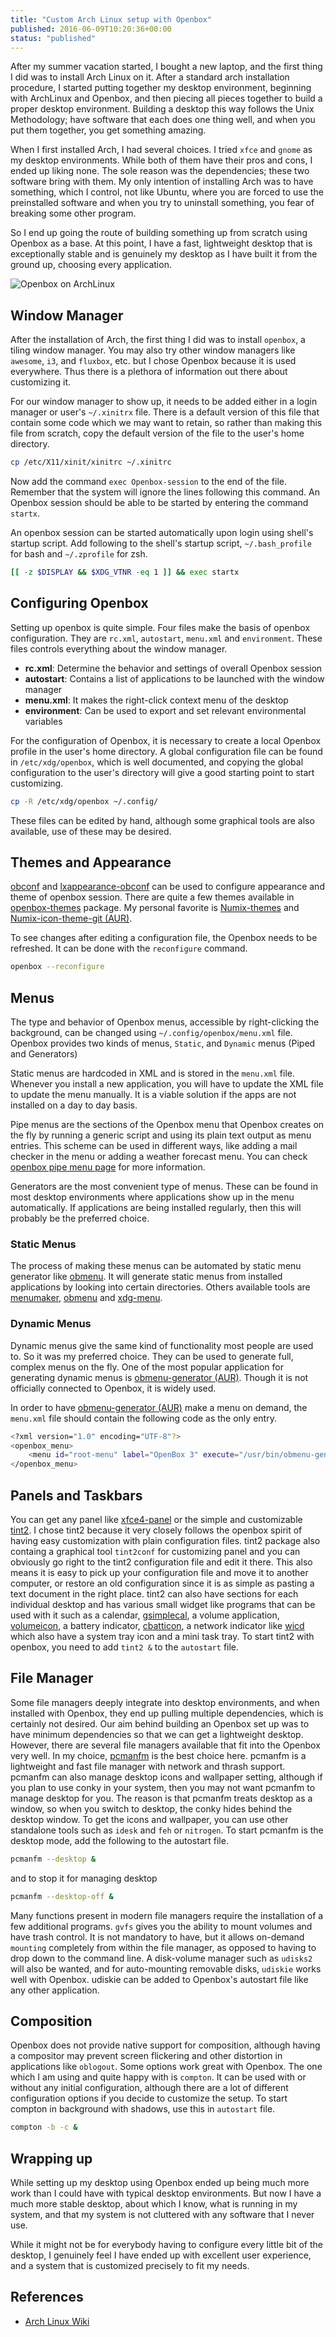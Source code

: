 ```yaml
---
title: "Custom Arch Linux setup with Openbox"
published: 2016-06-09T10:20:36+00:00
status: "published"
---
```


After my summer vacation started, I bought a new laptop, and the first thing I did was to install Arch Linux on it. After a standard arch installation procedure, I started putting together my desktop environment, beginning with ArchLinux and Openbox, and then piecing all pieces together to build a proper desktop environment. Building a desktop this way follows the Unix Methodology; have software that each does one thing well, and when you put them together, you get something amazing.

When I first installed Arch, I had several choices. I tried `xfce` and `gnome` as my desktop environments. While both of them have their pros and cons, I ended up liking none. The sole reason was the dependencies; these two software bring with them. My only intention of installing Arch was to have something, which I control, not like Ubuntu, where you are forced to use the preinstalled software and when you try to uninstall something, you fear of breaking some other program.

So I end up going the route of building something up from scratch using Openbox as a base. At this point, I have a fast, lightweight desktop that is exceptionally stable and is genuinely my desktop as I have built it from the ground up, choosing every application.

![Openbox on ArchLinux](/posts/openbox_desktop.jpg "Openbox on ArchLinux")

## Window Manager

After the installation of Arch, the first thing I did was to install `openbox`, a tiling window manager. You may also try other window managers like `awesome`, `i3`, and `fluxbox`, etc. but I chose Openbox because it is used everywhere. Thus there is a plethora of information out there about customizing it.

For our window manager to show up, it needs to be added either in a login manager or user's `~/.xinitrx` file. There is a default version of this file that contain some code which we may want to retain, so rather than making this file from scratch, copy the default version of the file to the user's home directory.

```sh
cp /etc/X11/xinit/xinitrc ~/.xinitrc
```

Now add the command `exec Openbox-session` to the end of the file. Remember that the system will ignore the lines following this command. An Openbox session should be able to be started by entering the command `startx`.

An openbox session can be started automatically upon login using shell's startup script. Add following to the shell's startup script, `~/.bash_profile` for bash and `~/.zprofile` for zsh.

```sh
[[ -z $DISPLAY && $XDG_VTNR -eq 1 ]] && exec startx
```

## Configuring Openbox

Setting up openbox is quite simple. Four files make the basis of openbox configuration. They are `rc.xml`, `autostart`, `menu.xml` and `environment`. These files controls everything about the window manager.

- **rc.xml**: Determine the behavior and settings of overall Openbox session
- **autostart**: Contains a list of applications to be launched with the window manager
- **menu.xml**: It makes the right-click context menu of the desktop
- **environment**: Can be used to export and set relevant environmental variables

For the configuration of Openbox, it is necessary to create a local Openbox profile in the user's home directory. A global configuration file can be found in `/etc/xdg/openbox`, which is well documented, and copying the global configuration to the user's directory will give a good starting point to start customizing.

```sh
cp -R /etc/xdg/openbox ~/.config/
```

These files can be edited by hand, although some graphical tools are also available, use of these may be desired.

## Themes and Appearance

[obconf](https://www.archlinux.org/packages/community/x86_64/obconf/) and [lxappearance-obconf](https://www.archlinux.org/packages/community/x86_64/lxappearance-obconf/) can be used to configure appearance and theme of openbox session. There are quite a few themes available in [openbox-themes](https://www.archlinux.org/packages/community/any/openbox-themes/) package. My personal favorite is [Numix-themes](https://www.archlinux.org/packages/community/any/numix-themes/) and [Numix-icon-theme-git (AUR)](https://aur.archlinux.org/packages/numix-icon-theme-git/).

To see changes after editing a configuration file, the Openbox needs to be refreshed. It can be done with the `reconfigure` command.

```sh
openbox --reconfigure
```

## Menus

The type and behavior of Openbox menus, accessible by right-clicking the background, can be changed using `~/.config/openbox/menu.xml` file. Openbox provides two kinds of menus, `Static`, and `Dynamic` menus (Piped and Generators)

Static menus are hardcoded in XML and is stored in the `menu.xml` file. Whenever you install a new application, you will have to update the XML file to update the menu manually. It is a viable solution if the apps are not installed on a day to day basis.

Pipe menus are the sections of the Openbox menu that Openbox creates on the fly by running a generic script and using its plain text output as menu entries. This scheme can be used in different ways, like adding a mail checker in the menu or adding a weather forecast menu. You can check [openbox pipe menu page](http://openbox.org/wiki/Openbox:Pipemenus) for more information.

Generators are the most convenient type of menus. These can be found in most desktop environments where applications show up in the menu automatically. If applications are being installed regularly, then this will probably be the preferred choice.

### Static Menus

The process of making these menus can be automated by static menu generator like [obmenu](https://www.archlinux.org/packages/?name=obmenu). It will generate static menus from installed applications by looking into certain directories. Others available tools are [menumaker](https://www.archlinux.org/packages/?name=menumaker), [obmenu](https://www.archlinux.org/packages/?name=obmenu) and [xdg-menu](https://www.archlinux.org/packages/?name=archlinux-xdg-menu).

### Dynamic Menus

Dynamic menus give the same kind of functionality most people are used to. So it was my preferred choice. They can be used to generate full, complex menus on the fly. One of the most popular application for generating dynamic menus is [obmenu-generator (AUR)](https://aur.archlinux.org/packages/obmenu-generator/). Though it is not officially connected to Openbox, it is widely used.

In order to have [obmenu-generator (AUR)](https://aur.archlinux.org/packages/obmenu-generator/) make a menu on demand, the `menu.xml` file should contain the following code as the only entry.

```sh
<?xml version="1.0" encoding="UTF-8"?>
<openbox_menu>
    <menu id="root-menu" label="OpenBox 3" execute="/usr/bin/obmenu-generator"></menu>
</openbox_menu>
```

## Panels and Taskbars

You can get any panel like [xfce4-panel](https://www.archlinux.org/packages/extra/i686/xfce4-panel/) or the simple and customizable [tint2](https://www.archlinux.org/packages/?name=tint2). I chose tint2 because it very closely follows the openbox spirit of having easy customization with plain configuration files. tint2 package also containg a graphical tool `tint2conf` for customizing panel and you can obviously go right to the tint2 configuration file and edit it there. This also means it is easy to pick up your configuration file and move it to another computer, or restore an old configuration since it is as simple as pasting a text document in the right place. tint2 can also have sections for each individual desktop and has various small widget like programs that can be used with it such as a calendar, [gsimplecal](https://www.archlinux.org/packages/community/x86_64/gsimplecal/), a volume application, [volumeicon](https://www.archlinux.org/packages/?name=volumeicon), a battery indicator, [cbatticon](https://www.archlinux.org/packages/?name=cbatticon), a network indicator like [wicd](https://www.archlinux.org/packages/extra/any/wicd/) which also have a system tray icon and a mini task tray. To start tint2 with openbox, you need to add `tint2 &` to the `autostart` file.

## File Manager

Some file managers deeply integrate into desktop environments, and when installed with Openbox, they end up pulling multiple dependencies, which is certainly not desired. Our aim behind building an Openbox set up was to have minimum dependencies so that we can get a lightweight desktop. However, there are several file managers available that fit into the Openbox very well. In my choice, [pcmanfm](https://www.archlinux.org/packages/?name=pcmanfm) is the best choice here. pcmanfm is a lightweight and fast file manager with network and thrash support. pcmanfm can also manage desktop icons and wallpaper setting, although if you plan to use conky in your system, then you may not want pcmanfm to manage desktop for you. The reason is that pcmanfm treats desktop as a window, so when you switch to desktop, the conky hides behind the desktop window. To get the icons and wallpaper, you can use other standalone tools such as `idesk` and `feh` or `nitrogen`.
To start pcmanfm is the desktop mode, add the following to the autostart file.

```sh
pcmanfm --desktop &
```

and to stop it for managing desktop

```sh
pcmanfm --desktop-off &
```

Many functions present in modern file managers require the installation of a few additional programs. `gvfs` gives you the ability to mount volumes and have trash control. It is not mandatory to have, but it allows on-demand `mounting` completely from within the file manager, as opposed to having to drop down to the command line. A disk-volume manager such as `udisks2` will also be wanted, and for auto-mounting removable disks, `udiskie` works well with Openbox. udiskie can be added to Openbox's autostart file like any other application.

## Composition

Openbox does not provide native support for composition, although having a compositor may prevent screen flickering and other distortion in applications like `oblogout`. Some options work great with Openbox. The one which I am using and quite happy with is `compton`. It can be used with or without any initial configuration, although there are a lot of different configuration options if you decide to customize the setup. To start compton in background with shadows, use this in `autostart` file.

```sh
compton -b -c &
```

## Wrapping up

While setting up my desktop using Openbox ended up being much more work than I could have with typical desktop environments. But now I have a much more stable desktop, about which I know, what is running in my system, and that my system is not cluttered with any software that I never use.

While it might not be for everybody having to configure every little bit of the desktop, I genuinely feel I have ended up with excellent user experience, and a system that is customized precisely to fit my needs.

## References

- [Arch Linux Wiki](https://wiki.archlinux.org/)
